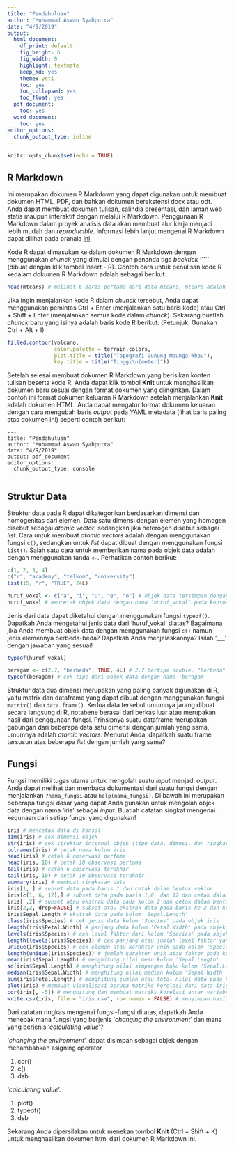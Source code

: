 ```yaml
---
title: "Pendahuluan"
author: "Muhammad Aswan Syahputra"
date: "4/9/2019"
output:
  html_document:
    df_print: default
    fig_height: 6
    fig_width: 9
    highlight: textmate
    keep_md: yes
    theme: yeti
    toc: yes
    toc_collapsed: yes
    toc_float: yes
  pdf_document:
    toc: yes
  word_document:
    toc: yes
editor_options:
  chunk_output_type: inline
---
```


```r
knitr::opts_chunk$set(echo = TRUE)
```

## R Markdown

Ini merupakan dokumen R Markdown yang dapat digunakan untuk membuat dokumen HTML, PDF, dan bahkan dokumen berekstensi docx atau odt. Anda dapat membuat dokumen tulisan, salindia presentasi, dan laman web statis maupun interaktif dengan melalui R Markdown. Penggunaan R Markdown dalam proyek analisis data akan membuat alur kerja menjadi lebih mudah dan *reproducible*. Informasi lebih lanjut mengenai R Markdown dapat dilihat pada pranala [ini](http://rmarkdown.rstudio.com).

Kode R dapat dimasukan ke dalam dokumen R Markdown dengan menggunakan *chunck* yang dimulai dengan penanda  tiga *backtick* '```' (dibuat dengan klik tombol Insert - R). Contoh cara untuk penulisan kode R kedalam dokumen R Markdown adalah sebagai berikut:

```r
head(mtcars) # melihat 6 baris pertama dari data mtcars, mtcars adalah data bawaan yang tersedia di R
```

Jika ingin menjalankan kode R dalam *chunck* tersebut, Anda dapat menggunakan pemintas Ctrl + Enter (menjalankan satu baris kode) atau Ctrl + Shift + Enter (menjalankan semua kode dalam *chunck*). Sekarang buatlah *chunck* baru yang isinya adalah baris kode R berikut: (Petunjuk: Gunakan Ctrl + Alt + I)

```r
filled.contour(volcano,
               color.palette = terrain.colors, 
               plot.title = title("Topografi Gunung Maunga Whau"), 
               key.title = title("Tinggi\n(meter)"))
```

Setelah selesai membuat dokumen R Markdown yang berisikan konten tulisan beserta kode R, Anda dapat klik tombol **Knit** untuk menghasilkan dokumen baru sesuai dengan format dokumen yang diinginkan. Dalam contoh ini format dokumen keluaran R Markdown setelah menjalankan **Knit** adalah dokumen HTML. Anda dapat mengatur format dokumen keluaran dengan cara mengubah baris *output* pada YAML metadata (lihat baris paling atas dokumen ini) seperti contoh berikut:

```
---
title: "Pendahuluan"
author: "Muhammad Aswan Syahputra"
date: "4/9/2019"
output: pdf_document
editor_options: 
  chunk_output_type: console
---
```

## Struktur Data

Struktur data pada R dapat dikategorikan berdasarkan dimensi dan homogenitas dari elemen. Data satu dimensi dengan elemen yang homogen disebut sebagai *atomic vector*, sedangkan jika heterogen disebut sebagai *list*. Cara untuk membuat *atomic vectors* adalah dengan menggunakan fungsi `c()`, sedangkan untuk *list* dapat dibuat dengan menggunakan fungsi `list()`. Salah satu cara untuk memberikan nama pada objek data adalah dengan menggunakan tanda `<-`. Perhatikan contoh berikut:

```r
c(1, 2, 3, 4)
c("r", "academy", "telkom", "university")
list(15, "r", "TRUE", 24L)

huruf_vokal <- c("a", "i", "u", "e", "o") # objek data tersimpan dengan nama 'huruf_vokal', namun tidak tercetak pada konsol
huruf_vokal # mencetak objek data dengan nama 'huruf_vokal' pada konsol
```

Jenis dari data dapat diketahui dengan menggunakan fungsi `typeof()`. Dapatkah Anda mengetahui jenis data dari 'huruf_vokal' diatas? Bagaimana jika Anda membuat objek data dengan menggunakan fungsi `c()` namun jenis elemennya berbeda-beda? Dapatkah Anda menjelaskannya? Isilah '___' dengan jawaban yang sesuai!

```r
typeof(huruf_vokal)

beragam <- c(2.7, "berbeda", TRUE, 4L) # 2.7 bertipe double, "berbeda" bertipe character, TRUE bertipe logical, 4L bertipe integer
typeof(beragam) # cek tipe dari objek data dengan nama 'beragam'
```

Struktur data dua dimensi merupakan yang paling banyak digunakan di R, yaitu matrix dan dataframe yang dapat dibuat dengan menggunakan fungsi `matrix()` dan `data.frame()`. Kedua data tersebut umumnya jarang dibuat secara langsung di R, notabene berasal dari berkas luar atau merupakan hasil dari penggunaan fungsi. Prinsipnya suatu dataframe merupakan gabungan dari beberapa data satu dimensi dengan jumlah yang sama, umumnya adalah *atomic vectors*. Menurut Anda, dapatkah suatu frame tersusun atas beberapa *list* dengan jumlah yang sama?

## Fungsi

Fungsi memiliki tugas utama untuk mengolah suatu *input* menjadi *output*. Anda dapat melihat dan membaca dokumentasi dari suatu fungsi dengan menjalankan `?nama_fungsi` atau `help(nama_fungsi)`. Di bawah ini merupakan beberapa fungsi dasar yang dapat Anda gunakan untuk mengolah objek data dengan nama 'iris' sebagai *input*. Buatlah catatan singkat mengenai kegunaan dari setiap fungsi yang digunakan!


```r
iris # mencetak data di konsol
dim(iris) # cek dimensi objek
str(iris) # cek struktur internal objek (tipe data, dimesi, dan ringkasan nilai pada masing-masing variabel)
colnames(iris) # cetak nama kolom iris
head(iris) # cetak 6 observasi pertama
head(iris, 10) # cetak 10 observasi pertama
tail(iris) # cetak 6 observasi terakhir
tail(iris, 10) # cetak 10 observasi terakhir
summary(iris) # membuat ringkasan data
iris[1, ] # subset data pada baris 1 dan cetak dalam bentuk vektor
iris[c(1, 6, 12),] # subset data pada baris 1,6, dan 12 dan cetak dalam bentuk vektor
iris[ ,2] # subset atau ekstrak data pada kolom 2 dan cetak dalam bentuk vektor
iris[2,2, drop=FALSE] # subset atau ekstrak data pada baris ke-2 dan kolom ke-2 dan tetap menjaga identitas data
iris$Sepal.Length # ekstrak data pada kolom 'Sepal.Length'
class(iris$Species) # cek jenis data kolom 'Species' pada objek iris
length(iris$Petal.Width) # panjang data kolom 'Petal.Width' pada objek iris
levels(iris$Species) # cek level faktor dari kolom 'Species' pada objek iris
length(levels(iris$Species)) # cek panjang atau jumlah level faktor yang tersedia pada kolom 'Species' pada objek iris
unique(iris$Species) # cek elemen atau karakter unik pada kolom 'Species'
length(unique(iris$Species)) # jumlah karakter unik atau faktor pada kolom 'Species'
mean(iris$Sepal.Length) # menghitung nilai mean kolom 'Sepal.Length'
sd(iris$Sepal.Length) # menghitung nilai simpangan baku kolom 'Sepal.Length'
median(iris$Sepal.Width) # menghitung nilai median kolom 'Sepal.Width'
sum(iris$Petal.Length) # menghitung jumlah atau total nilai data pada kolom 'Petal.Length`
plot(iris) # membuat visualisasi berupa matriks korelasi dari data iris
cor(iris[, -5]) # menghitung dan membuat matriks korelasi antar variabel atau kolom kecuali kolom ke-5 karena berupa faktor
write.csv(iris, file = "iris.csv", row.names = FALSE) # menyimpan hasil kedalam format file .csv
```

Dari catatan ringkas mengenai fungsi-fungsi di atas, dapatkah Anda menebak mana fungsi yang berjenis '*changing the environment*' dan mana yang berjenis '*calculating value*'?

'*changing the environment*'. dapat disimpan sebagai objek dengan menambahkan asigning operator

1. cor()
2. c()
3. dsb

'*calculating value*'.

1. plot()
2. typeof()
3. dsb

Sekarang Anda dipersilakan untuk menekan tombol **Knit** (Ctrl + Shift + K) untuk menghasilkan dokumen html dari dokumen R Markdown ini. 

